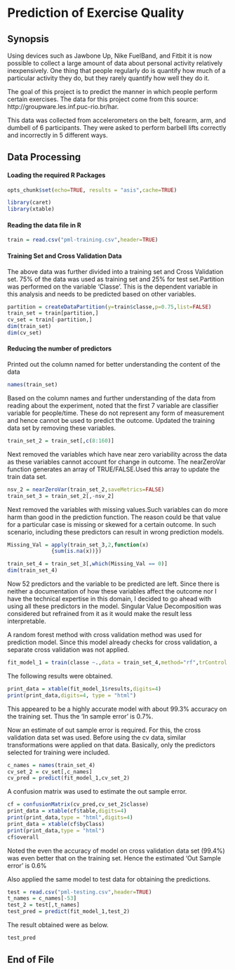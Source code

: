 Prediction of Exercise Quality
========================================================

## Synopsis

Using devices such as Jawbone Up, Nike FuelBand, and Fitbit it is now possible to collect a large amount of data about personal activity relatively inexpensively. One thing that people regularly do is quantify how much of a particular activity they do, but they rarely quantify how well they do it. 

The goal of this project is to predict the manner in which people perform certain exercises. The data for this project come from this source: 
http://groupware.les.inf.puc-rio.br/har.

This data was collected from accelerometers on the belt, forearm, arm, and dumbell of 6 participants. They were asked to perform barbell lifts correctly and incorrectly in 5 different ways.


## Data Processing

#### Loading the required R Packages

```r
opts_chunk$set(echo=TRUE, results = "asis",cache=TRUE)
```

```r
library(caret)
library(xtable)
```

#### Reading the data file in R

```r
train = read.csv("pml-training.csv",header=TRUE)
```

#### Training Set and Cross Validation Data

The above data was further divided into a training set and Cross Validation set. 75% of the data was used as training set and 25% for test set.Partition was performed on the variable 'Classe'. This is the dependent variable in this analysis and needs to be predicted based on other variables.

```r
partition = createDataPartition(y=train$classe,p=0.75,list=FALSE)
train_set = train[partition,]
cv_set = train[-partition,]
dim(train_set)
dim(cv_set)
```

#### Reducing the number of predictors

Printed out the column named for better understanding the content of the data

```r
names(train_set)
```

Based on the column names and further understanding of the data from reading about the experiment, noted that the first 7 variable are classifier variable for people/time. These do not represent any form of measurement and hence cannot be used to predict the outcome. Updated the training data set by removing these variables. 


```r
train_set_2 = train_set[,c(8:160)]
```

Next removed the variables which have near zero variability across the data as these variables cannot account for change in outcome. The nearZeroVar function generates an array of TRUE/FALSE.Used this array to update the train data set.


```r
nsv_2 = nearZeroVar(train_set_2,saveMetrics=FALSE)
train_set_3 = train_set_2[,-nsv_2]
```

Next removed the variables with missing values.Such variables can do more harm than good in the prediction function. The reason could be that value for a particular case is missing or skewed for a certain outcome. In such scenario, including these predictors can result in wrong prediction models.


```r
Missing_Val = apply(train_set_3,2,function(x) 
              {sum(is.na(x))})

train_set_4 = train_set_3[,which(Missing_Val == 0)]
dim(train_set_4)
```

Now 52 predictors and the variable to be predicted are left. Since there is neither a documentation of how these variables affect the outcome nor I have the technical expertise in this domain, I decided to go ahead with using all these predictors in the model. Singular Value Decomposition was considered but refrained from it as it would make the result less interpretable.

A random forest method with cross validation method was used for prediction model. Since this model already checks for cross validation, a separate cross validation was not applied.

```r
fit_model_1 = train(classe ~.,data = train_set_4,method="rf",trControl = trainControl(method = "cv", number = 10,allowParallel=TRUE))
```

The following results were obtained. 

```r
print_data = xtable(fit_model_1$results,digits=4)
print(print_data,digits=4, type = "html")
```


This appeared to be a highly accurate model with about 99.3% accuracy on the training set. Thus the 'In sample error' is 0.7%.  

Now an estimate of out sample error is required. For this, the cross validation data set was used. Before using the cv data, similar transformations were applied on that data. Basically, only the predictors selected for training were included.


```r
c_names = names(train_set_4)
cv_set_2 = cv_set[,c_names]
cv_pred = predict(fit_model_1,cv_set_2)
```

A confusion matrix was used to estimate the out sample error.


```r
cf = confusionMatrix(cv_pred,cv_set_2$classe)
print_data = xtable(cf$table,digits=4)
print(print_data,type = "html",digits=4)
print_data = xtable(cf$byClass)
print(print_data,type = "html")
cf$overall
```


Noted the even the accuracy of model on cross validation data set (99.4%) was even better that on the training set. Hence the estimated 'Out Sample error' is 0.6%

Also applied the same model to test data for obtaining the predictions.

```r
test = read.csv("pml-testing.csv",header=TRUE)
t_names = c_names[-53]
test_2 = test[,t_names]
test_pred = predict(fit_model_1,test_2)
```

The result obtained were as below.

```r
test_pred
```

## End of File
